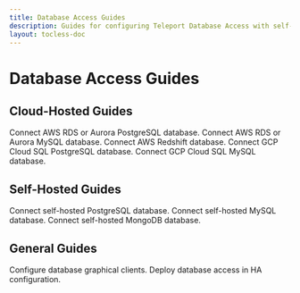 ```yaml
---
title: Database Access Guides
description: Guides for configuring Teleport Database Access with self-hosted or AWS RDS/Aurora PostgreSQL and MySQL
layout: tocless-doc
---
```


# Database Access Guides

## Cloud-Hosted Guides

<TileSet>
  <Tile icon="cloud" title="AWS RDS PostgreSQL" href="./guides/postgres-aws.mdx">
    Connect AWS RDS or Aurora PostgreSQL database.
  </Tile>
  <Tile icon="cloud" title="AWS RDS MySQL" href="./guides/mysql-aws.mdx">
    Connect AWS RDS or Aurora MySQL database.
  </Tile>
  <Tile icon="cloud" title="AWS Redshift" href="./guides/postgres-redshift.mdx">
    Connect AWS Redshift database.
  </Tile>
  <Tile icon="cloud" title="GCP Cloud SQL PostgreSQL" href="./guides/postgres-cloudsql.mdx">
    Connect GCP Cloud SQL PostgreSQL database.
  </Tile>
  <Tile icon="cloud" title="GCP Cloud SQL MySQL" href="./guides/mysql-cloudsql.mdx">
    Connect GCP Cloud SQL MySQL database.
  </Tile>
</TileSet>

## Self-Hosted Guides

<TileSet>
  <Tile icon="database" title="Self-hosted PostgreSQL" href="./guides/postgres-self-hosted.mdx">
    Connect self-hosted PostgreSQL database.
  </Tile>
  <Tile icon="database" title="Self-hosted MySQL" href="./guides/mysql-self-hosted.mdx">
    Connect self-hosted MySQL database.
  </Tile>
  <Tile icon="database" title="Self-hosted MongoDB" href="./guides/mongodb-self-hosted.mdx">
    Connect self-hosted MongoDB database.
  </Tile>
</TileSet>

## General Guides

<TileSet>
  <Tile icon="window" title="GUI clients" href="./guides/gui-clients.mdx">
    Configure database graphical clients.
  </Tile>
  <Tile icon="integrations" title="High Availability" href="./guides/ha.mdx">
    Deploy database access in HA configuration.
  </Tile>
</TileSet>

